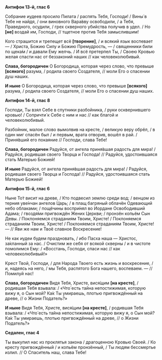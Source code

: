 **Антифон 13-й, глас 6**

Собрание иудеев просило Пилата / распять Тебя, Господи! / Вины́ в Тебе не найдя, / они виновного Вара́вву освободили, / а Тебя, Праведного, осудили, / грех скверного убийства получив в удел. / Но **[**не**]** воздай им, Господи, // тщетное против Тебя замыслившим!

Кого страшится и трепещет всё **[**творение**]**, / и всякий язык воспевает — / Христа, Божию Силу и Божию Премудрость, — / священники били по щека́м / и давали Ему желчь. / И всё претерпел Ты, / Своею Кровью желая спасти нас от беззаконий наших // как человеколюбивый.

**Слава, богородичен** О Богородица, которая через слово, что превыше **[**всякого**]** разума, / родила своего Создателя, // моли Его о спасении душ наших.

**И ныне** О Богородица, которая через слово, что превыше **[**всякого**]** разума, / родила своего Создателя, // моли Его о спасении душ наших.

**Антифон 14-й, глас 8**

Господи, Ты взял Себе в спутники разбойника, / руки осквернившего кровью! / Сопричти́ к Себе с ним и нас // как благой и человеколюбивый.

Разбойник, малое слово вымолвив на кресте, / великую веру обрёл, / в один миг спасён был / и первым, врата отворив, вошёл в рай. / Приня́вший его покаяние // Господи, слава Тебе!

**Слава, богородичен** Радуйся, от ангела приня́вшая радость для мира! / Радуйся, родившая своего Творца и Господа! // Радуйся, удостоившаяся стать Матерью Божией!

**И ныне** Радуйся, от ангела приня́вшая радость для мира! / Радуйся, родившая своего Творца и Господа! // Радуйся, удостоившаяся стать Матерью Божией!

**Антифон 15-й, глас 6**

Ныне То́т висит на древе, / Кто подвесил землю среди вод; / венцом из терния уве́нчан ангелов Царь; / в плащ багряный облачён Одевающий небо облаками; / пощёчины воспри́нял во Иордане Освободивший Адама; / гвоздя́ми пригвождён Жених Церкви; / пронзён копьём Сын Девы. / Поклоняемся страданиям Твоим, Христе! / Поклоняемся страданиям Твоим, Христе! / Поклоняемся страданиям Твоим, Христе! — // Яви же нам и Твоё славное Воскресение!

Не как иудеи будем праздновать, / ибо Пасха наша — Христос, за́кланный за нас. / Очистим же себя от всякой скверны / и в чистоте помолимся Ему: / «Восстань, Господи, спаси нас // как человеколюбивый!»

Крест Твой, Господи, / для Народа Твоего есть жизнь и воскресение, / и, надеясь на него, / мы Тебя, распятого Бога нашего, воспеваем. — // Помилуй нас!

**Слава, богородичен** Видя Тебя, Христе, вися́щим **[**на кресте**]**, / родившая Тебя взывала: / «Что́ есть тайна непостижимая, которую вижу я, о Сын мой? Ка́к Ты умираешь, плотью пригвождённый на древе, // о Жизни Податель?»

**И ныне** Видя Тебя, Христе, вися́щим **[**на кресте**]**, / родившая Тебя взывала: / «Что́ есть тайна непостижимая, которую вижу я, о Сын мой? Ка́к Ты умираешь, плотью пригвождённый на древе, // о Жизни Податель?»

**Седален, глас 4**

Ты выкупил нас из проклятья закона / драгоценною Кровью Своей. / Ко кресту пригвождённый / и копьём пронзённый, / Ты людям бессмертье излил. // О Спаситель наш, слава Тебе!
